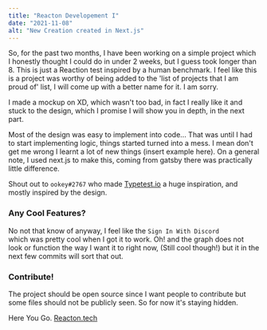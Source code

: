 ---
title: "Reacton Developement I"
date: "2021-11-08"
alt: "New Creation created in Next.js"
---

So, for the past two months, I have been working on a simple project which I honestly thought I could
do in under 2 weeks, but I guess took longer than 8. This is just a Reaction test inspired by a human
benchmark. I feel like this is a project was worthy of being added to the 'list of projects that I am
proud of' list, I will come up with a better name for it. I am sorry. 

I made a mockup on XD, which wasn't too bad, in fact I really like it and stuck to the design, which 
I promise I will show you in depth, in the next part. 

Most of the design was easy to implement into code...
That was until I had to start implementing logic, things started turned into a mess. 
I mean don't get me wrong I learnt a lot of new things (insert example here). On a general note, 
I used next.js to make this, coming from gatsby there was practically little difference.  

Shout out to `ookey#2767` who made [Typetest.io](http://Typetest.io) a huge inspiration, and mostly inspired
by the design. 

### Any Cool Features?

No not that know of anyway, I feel like the `Sign In With Discord`  
which was pretty cool when I got it to work. Oh! and the graph does not look or function the way I want it to
right now, (Still cool though!) but it in the next few commits will sort that out. 

### Contribute!
The project should be open source since I want people to contribute 
but some files should not be publicly seen. So for now it's staying hidden.

Here You Go.
[Reacton.tech](http://reacton.tech)
